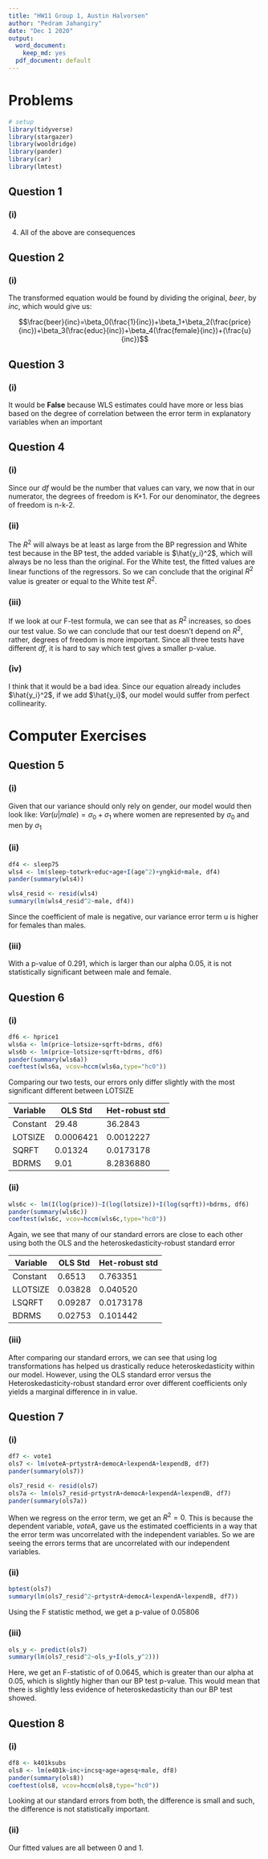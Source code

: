 ```yaml
---
title: "HW11 Group 1, Austin Halvorsen"
author: "Pedram Jahangiry"
date: "Dec 1 2020"
output:
  word_document: 
    keep_md: yes
  pdf_document: default
---
```


\newpage

# Problems

```r
# setup
library(tidyverse)
library(stargazer)
library(wooldridge)
library(pander)
library(car)
library(lmtest)
```

## Question 1

### (i)

4. All of the above are consequences


## Question 2

### (i)

The transformed equation would be found by dividing the original, $beer$, by $inc$, which would give us:

$$\frac{beer}{inc}=\beta_0(\frac{1}{inc})+\beta_1+\beta_2(\frac{price}{inc})+\beta_3(\frac{educ}{inc})+\beta_4(\frac{female}{inc})+(\frac{u}{inc})$$

## Question 3

### (i)

It would be **False** because WLS estimates could have more or less bias based on the degree of correlation between the error term in explanatory variables when an important 

\newpage

## Question 4

### (i)

Since our *df* would be the number that values can vary, we now that in our numerator, the degrees of freedom is K+1. For our denominator, the degrees of freedom is n-k-2.

### (ii)

The $R^2$ will always be at least as large from the BP regression and White test because in the BP test, the added variable is $\hat{y_i}^2$, which will always be no less than the original. For the White test, the fitted values are linear functions of the regressors. So we can conclude that the original $R^2$ value is greater or equal to the White test $R^2$.

### (iii)

If we look at our F-test formula, we can see that as $R^2$ increases, so does our test value. So we can conclude that our test doesn't depend on $R^2$, rather, degrees of freedom is more important. Since all three tests have different *df*, it is hard to say which test gives a smaller p-value.

### (iv)

I think that it would be a bad idea. Since our equation already includes $\hat{y_i}^2$, if we add $\hat{y_i}$, our model would suffer from perfect collinearity.

\newpage

# Computer Exercises

## Question 5

### (i)

Given that our variance should only rely on gender, our model would then look like: $Var(u|male)=\sigma_0+\sigma_1$ where women are represented by $\sigma_0$ and men by $\sigma_1$

### (ii)

```r
df4 <- sleep75
wls4 <- lm(sleep~totwrk+educ+age+I(age^2)+yngkid+male, df4)
pander(summary(wls4))
```

```r
wls4_resid <- resid(wls4)
summary(lm(wls4_resid^2~male, df4))
```

Since the coefficient of male is negative, our variance error term u is higher for females than males.

### (iii)

With a p-value of 0.291, which is larger than our alpha 0.05, it is not statistically significant between male and female.

\newpage

## Question 6

### (i)

```r
df6 <- hprice1 
wls6a <- lm(price~lotsize+sqrft+bdrms, df6)
wls6b <- lm(price~lotsize+sqrft+bdrms, df6)
pander(summary(wls6a))
coeftest(wls6a, vcov=hccm(wls6a,type="hc0"))
```

Comparing our two tests, our errors only differ slightly with the most significant different between LOTSIZE

| Variable  | OLS Std   | Het-robust std  |
|-----------|-----------|-----------------|
| Constant  | 29.48     | 36.2843         |
| LOTSIZE   | 0.0006421 | 0.0012227       |
| SQRFT     | 0.01324   | 0.0173178       |
| BDRMS     | 9.01      | 8.2836880       |



### (ii)

```r
wls6c <- lm(I(log(price))~I(log(lotsize))+I(log(sqrft))+bdrms, df6)
pander(summary(wls6c))
coeftest(wls6c, vcov=hccm(wls6c,type="hc0"))
```

Again, we see that many of our standard errors are close to each other using both the OLS and the heteroskedasticity-robust standard error

| Variable  | OLS Std   | Het-robust std  |
|-----------|-----------|-----------------|
| Constant  | 0.6513    | 0.763351        |
| LLOTSIZE  | 0.03828   | 0.040520        |
| LSQRFT    | 0.09287   | 0.0173178       |
| BDRMS     | 0.02753   | 0.101442        |

### (iii)

After comparing our standard errors, we can see that using log transformations has helped us drastically reduce heteroskedasticity within our model. However, using the OLS standard error versus the Heteroskedasticity-robust standard error over different coefficients only yields a marginal difference in in value.

\newpage

## Question 7

### (i)

```r
df7 <- vote1
ols7 <- lm(voteA~prtystrA+democA+lexpendA+lexpendB, df7) 
pander(summary(ols7))
```

```r
ols7_resid <- resid(ols7)
ols7a <- lm(ols7_resid~prtystrA+democA+lexpendA+lexpendB, df7) 
pander(summary(ols7a))
```

When we regress on the error term, we get an $R^2 = 0$. This is because the dependent variable, *voteA*, gave us the estimated coefficients in a way that the error term was uncorrelated with the independent variables. So we are seeing the errors terms that are uncorrelated with our independent variables.

### (ii)

```r
bptest(ols7)
summary(lm(ols7_resid^2~prtystrA+democA+lexpendA+lexpendB, df7))
```

Using the F statistic method, we get a p-value of 0.05806

### (iii)

```r
ols_y <- predict(ols7)
summary(lm(ols7_resid^2~ols_y+I(ols_y^2)))
```

Here, we get an F-statistic of of 0.0645, which is greater than our alpha at 0.05, which is slightly higher than our BP test p-value. This would mean that there is slightly less evidence of heteroskedasticity than our BP test showed.

\newpage

## Question 8

### (i) 
```r
df8 <- k401ksubs
ols8 <- lm(e401k~inc+incsq+age+agesq+male, df8)
pander(summary(ols8))
coeftest(ols8, vcov=hccm(ols8,type="hc0"))
```

Looking at our standard errors from both, the difference is small and such, the difference is not statistically important.

### (ii)

Our fitted values are all between 0 and 1. 

```r

```


